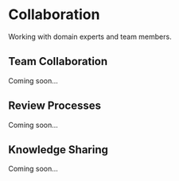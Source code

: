 # Collaboration

Working with domain experts and team members.

## Team Collaboration

Coming soon...

## Review Processes

Coming soon...

## Knowledge Sharing

Coming soon...
